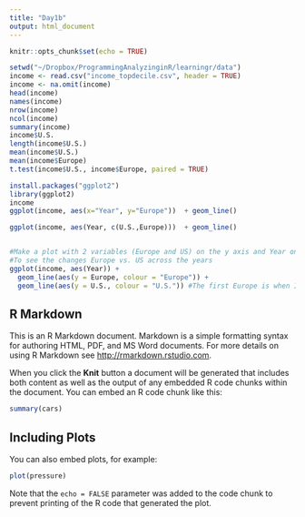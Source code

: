 ```yaml
---
title: "Day1b"
output: html_document
---
```


```r
knitr::opts_chunk$set(echo = TRUE)

setwd("~/Dropbox/ProgrammingAnalyzinginR/learningr/data")
income <- read.csv("income_topdecile.csv", header = TRUE)
income <- na.omit(income)
head(income)
names(income)
nrow(income)
ncol(income)
summary(income)
income$U.S.
length(income$U.S.)
mean(income$U.S.)
mean(income$Europe)
t.test(income$U.S., income$Europe, paired = TRUE)

install.packages("ggplot2")
library(ggplot2)
income
ggplot(income, aes(x="Year", y="Europe"))  + geom_line()

ggplot(income, aes(Year, c(U.S.,Europe)))  + geom_line()


#Make a plot with 2 variables (Europe and US) on the y axis and Year on the x axis
#To see the changes Europe vs. US across the years
ggplot(income, aes(Year)) + 
  geom_line(aes(y = Europe, colour = "Europe")) + 
  geom_line(aes(y = U.S., colour = "U.S.")) #The first Europe is when I actually need the variable, the second Europe is when I only need to specify that it is a different category. Hence the need for quotation marks in the second one. 

```

## R Markdown

This is an R Markdown document. Markdown is a simple formatting syntax for authoring HTML, PDF, and MS Word documents. For more details on using R Markdown see <http://rmarkdown.rstudio.com>.

When you click the **Knit** button a document will be generated that includes both content as well as the output of any embedded R code chunks within the document. You can embed an R code chunk like this:

```r
summary(cars)
```

## Including Plots

You can also embed plots, for example:

```r
plot(pressure)
```

Note that the `echo = FALSE` parameter was added to the code chunk to prevent printing of the R code that generated the plot.
